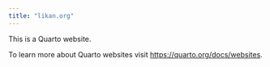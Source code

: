 ```yaml
---
title: "likan.org"
---
```


This is a Quarto website.

To learn more about Quarto websites visit <https://quarto.org/docs/websites>.
